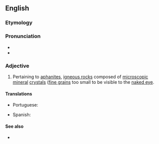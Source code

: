 ==English==

===Etymology===
{{suffix|en|aphanite|ic}}

===Pronunciation===
* {{IPA|en|/ˌæf.əˈnɪt.ɪk/}}
* {{rhymes|en|ɪtɪk}}

===Adjective===
{{en-adj}}

# {{lb|en|geology|petrology}} Pertaining to [[aphanite]]s, [[igneous rock]]s composed of [[microscopic]] [[mineral]] [[crystal]]s ([[fine-grained|fine grains]] too small to be visible to the [[naked eye]].

====Translations====
{{trans-top|having crystals too fine to be seen by the naked eye}}
* Portuguese: {{t|pt|afanítico}}
{{trans-mid}}
* Spanish: {{t+|es|afanítico|m}}
{{trans-bottom}}

====See also====
* {{pedialite|aphanite}}